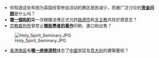 *你知道这些年因为英国经常参加活动的教区居民减少，而被广泛讨论的'''[[英格兰教会资产与资金来源|资金问题]]'''是什么吗？
*'''[[奧格斯堡和約|哪一個和約]]'''第一次根據法律正式允許[[路德宗|路德宗]]和[[天主教|天主教]]共存於德意志？
*[[宗教裁判所|宗教裁判所]]曾禁止'''[[禁書目錄|哪些學者的著作]]'''印刷、進口和出售？
[[File:Holy_Spirit_Seminary.JPG|right]]
*[[香港|香港]][[南區_(香港)|南區]]有'''[[聖神修院|哪一座修道院]]'''揉合了[[中國|中國]]宮廷及[[意大利|意大利]]的建築藝術？